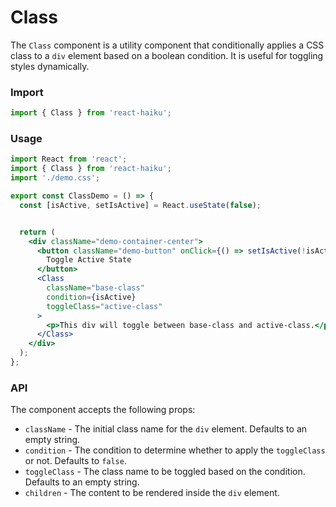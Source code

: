 # Class

The `Class` component is a utility component that conditionally applies a CSS class to a `div` element based on a boolean condition. It is useful for toggling styles dynamically.

### Import

```jsx
import { Class } from 'react-haiku';
```

### Usage


<ClassDemo />

```jsx
import React from 'react';
import { Class } from 'react-haiku';
import './demo.css';

export const ClassDemo = () => {
  const [isActive, setIsActive] = React.useState(false);


  return (
    <div className="demo-container-center">
      <button className="demo-button" onClick={() => setIsActive(!isActive)}>
        Toggle Active State
      </button>
      <Class
        className="base-class"
        condition={isActive}
        toggleClass="active-class"
      >
        <p>This div will toggle between base-class and active-class.</p>
      </Class>
    </div>
  );
};

```

### API

The component accepts the following props:

- `className` - The initial class name for the `div` element. Defaults to an empty string.
- `condition` - The condition to determine whether to apply the `toggleClass` or not. Defaults to `false`.
- `toggleClass` - The class name to be toggled based on the condition. Defaults to an empty string.
- `children` - The content to be rendered inside the `div` element.
